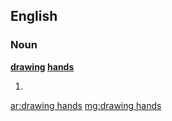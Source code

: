==English==

===Noun===
'''[[drawing]] [[hands]]'''

# {{plural of|drawing hand}}

[[ar:drawing hands]]
[[mg:drawing hands]]